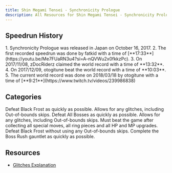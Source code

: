 ```yaml
---
title: Shin Megami Tensei - Synchronicity Prologue
description: All Resources for Shin Megami Tensei - Synchronicity Prologue.
---
```



<DocsHero 
    content="Shin Megami Tensei - Synchronicity Prologue is a free action platformer developed as part of the 25th anniversary of the Megami Tensei series and marketing campaign for Shin Megami Tensei: Strange Journey Redux. "
    srcUrl={syncCover}
    alt="Shin Megami Tensei - Synchronicity Prologue Cover"
/>

<LinkCard title="Leaderboards" href="https://www.speedrun.com/smtsync" description="See all the submitted runs on Speedrun.com"/>

## Speedrun History

<Tabs>
<TabItem label="Any% - Easy">
<Steps>
1. Synchronicity Prologue was released in Japan on October 16, 2017.
2. The first recorded speedrun was done by fatkid with a time of [**17:33**](https://youtu.be/Me7FUaRN3u4?si=A-nQVWu2x0fkkzPc).
3. On 2017/11/08, zDocRiderz claimed the world record with a time of **13:32**.
4. On 2017/12/09, otogitune beat the world record with a time of **10:03**.
5. The current world record was done on 2018/03/18 by otogitune with a time of [**9:21**](https://www.twitch.tv/videos/239986838)
</Steps>
</TabItem>
</Tabs>

## Categories
<CardGrid>
    <Card title="Any%">Defeat Black Frost as quickly as possible. Allows for any glitches, including Out-of-bounds skips. </Card>
    <Card title="All Bosses">Defeat All Bosses as quickly as possible. Allows for any glitches, including Out-of-bounds skips. </Card>
    <Card title="All Collectibles">Must beat the game after collecting all special moves, all ring pieces and all HP and MP upgrades.</Card>
    <Card title="No Skips">Defeat Black Frost without using any Out-of-bounds skips.</Card>
    <Card title="Boss Rush">Complete the Boss Rush gauntlet as quickly as possible.</Card>
</CardGrid>

## Resources
- [Glitches Explanation](https://pastebin.com/DwdEE4WM)